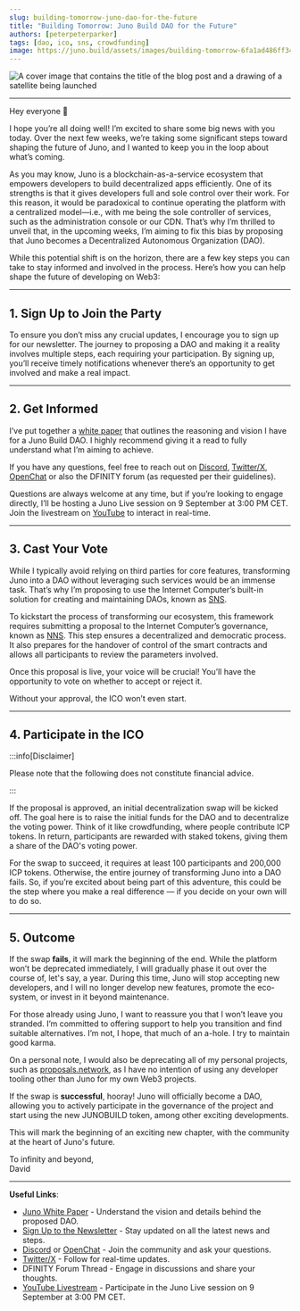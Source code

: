 ```yaml
---
slug: building-tomorrow-juno-dao-for-the-future
title: "Building Tomorrow: Juno Build DAO for the Future"
authors: [peterpeterparker]
tags: [dao, ico, sns, crowdfunding]
image: https://juno.build/assets/images/building-tomorrow-6fa1ad486ff349c9e22ae2ad0e380e1e.png
---
```


![A cover image that contains the title of the blog post and a drawing of a satellite being launched](./building-tomorrow.png)

---

Hey everyone 👋

I hope you’re all doing well! I’m excited to share some big news with you today. Over the next few weeks, we’re taking some significant steps toward shaping the future of Juno, and I wanted to keep you in the loop about what’s coming.

As you may know, Juno is a blockchain-as-a-service ecosystem that empowers developers to build decentralized apps efficiently. One of its strengths is that it gives developers full and sole control over their work. For this reason, it would be paradoxical to continue operating the platform with a centralized model—i.e., with me being the sole controller of services, such as the administration console or our CDN. That’s why I’m thrilled to unveil that, in the upcoming weeks, I’m aiming to fix this bias by proposing that Juno becomes a Decentralized Autonomous Organization (DAO).

While this potential shift is on the horizon, there are a few key steps you can take to stay informed and involved in the process. Here’s how you can help shape the future of developing on Web3:

---

## 1. Sign Up to Join the Party

To ensure you don’t miss any crucial updates, I encourage you to sign up for our newsletter. The journey to proposing a DAO and making it a reality involves multiple steps, each requiring your participation. By signing up, you’ll receive timely notifications whenever there’s an opportunity to get involved and make a real impact.


<NewsletterForm />

---

## 2. Get Informed

I’ve put together a [white paper](/docs/white-paper/intro) that outlines the reasoning and vision I have for a Juno Build DAO. I highly recommend giving it a read to fully understand what I’m aiming to achieve.

If you have any questions, feel free to reach out on [Discord](https://discord.gg/wHZ57Z2RAG), [Twitter/X](https://x.com/junobuild), [OpenChat](https://oc.app/community/vxgpi-nqaaa-aaaar-ar4lq-cai/?ref=xanzv-uaaaa-aaaaf-aneba-cai) or also the DFINITY forum (as requested per their guidelines).

Questions are always welcome at any time, but if you’re looking to engage directly, I’ll be hosting a Juno Live session on 9 September at 3:00 PM CET. Join the livestream on [YouTube](https://youtube.com/live/jDmj8ypjoyM) to interact in real-time.

---

## 3. Cast Your Vote

While I typically avoid relying on third parties for core features, transforming Juno into a DAO without leveraging such services would be an immense task. That’s why I’m proposing to use the Internet Computer’s built-in solution for creating and maintaining DAOs, known as [SNS](https://internetcomputer.org/how-it-works/sns/).

To kickstart the process of transforming our ecosystem, this framework requires submitting a proposal to the Internet Computer’s governance, known as [NNS](https://internetcomputer.org/how-it-works/network-nervous-system-nns/). This step ensures a decentralized and democratic process. It also prepares for the handover of control of the smart contracts and allows all participants to review the parameters involved.

Once this proposal is live, your voice will be crucial! You’ll have the opportunity to vote on whether to accept or reject it.

Without your approval, the ICO won’t even start.

---

## 4. Participate in the ICO

:::info[Disclaimer]

Please note that the following does not constitute financial advice.

:::

If the proposal is approved, an initial decentralization swap will be kicked off. The goal here is to raise the initial funds for the DAO and to decentralize the voting power. Think of it like crowdfunding, where people contribute ICP tokens. In return, participants are rewarded with staked tokens, giving them a share of the DAO's voting power.

For the swap to succeed, it requires at least 100 participants and 200,000 ICP tokens. Otherwise, the entire journey of transforming Juno into a DAO fails. So, if you’re excited about being part of this adventure, this could be the step where you make a real difference — if you decide on your own will to do so.

---

## 5. Outcome

If the swap **fails**, it will mark the beginning of the end. While the platform won’t be deprecated immediately, I will gradually phase it out over the course of, let's say, a year. During this time, Juno will stop accepting new developers, and I will no longer develop new features, promote the eco-system, or invest in it beyond maintenance.

For those already using Juno, I want to reassure you that I won’t leave you stranded. I’m committed to offering support to help you transition and find suitable alternatives. I’m not, I hope, that much of an a-hole. I try to maintain good karma.

On a personal note, I would also be deprecating all of my personal projects, such as [proposals.network](https://proposals.network), as I have no intention of using any developer tooling other than Juno for my own Web3 projects.

If the swap is **successful**, hooray! Juno will officially become a DAO, allowing you to actively participate in the governance of the project and start using the new JUNOBUILD token, among other exciting developments.

This will mark the beginning of an exciting new chapter, with the community at the heart of Juno's future.

To infinity and beyond,<br/>
David

---

**Useful Links**:

- [Juno White Paper](/docs/white-paper/intro) - Understand the vision and details behind the proposed DAO.
- [Sign Up to the Newsletter](/newsletter) - Stay updated on all the latest news and steps.
- [Discord](https://discord.gg/wHZ57Z2RAG) or [OpenChat](https://oc.app/community/vxgpi-nqaaa-aaaar-ar4lq-cai/?ref=xanzv-uaaaa-aaaaf-aneba-cai) - Join the community and ask your questions.
- [Twitter/X](https://x.com/junobuild) - Follow for real-time updates.
- DFINITY Forum Thread - Engage in discussions and share your thoughts.
- [YouTube Livestream](https://youtube.com/live/jDmj8ypjoyM) - Participate in the Juno Live session on 9 September at 3:00 PM CET.
